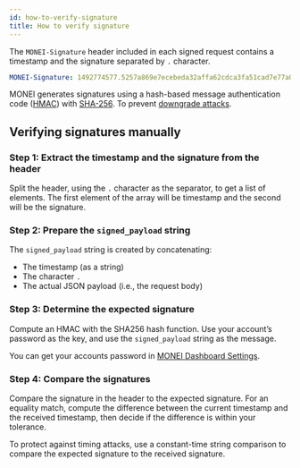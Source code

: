 ```yaml
---
id: how-to-verify-signature
title: How to verify signature
---
```


The `MONEI-Signature` header included in each signed request contains a timestamp and the signature separated by `.` character.

```yml
MONEI-Signature: 1492774577.5257a869e7ecebeda32affa62cdca3fa51cad7e77a0e56ff536d0ce8e108d8bd
```

MONEI generates signatures using a hash-based message authentication code ([HMAC](https://en.wikipedia.org/wiki/HMAC)) with [SHA-256](https://en.wikipedia.org/wiki/SHA-2). To prevent [downgrade attacks](https://en.wikipedia.org/wiki/Downgrade_attack).

## Verifying signatures manually

### Step 1: Extract the timestamp and the signature from the header

Split the header, using the `.` character as the separator, to get a list of elements. The first element of the array will be timestamp and the second will be the signature.

### Step 2: Prepare the `signed_payload` string

The `signed_payload` string is created by concatenating:

- The timestamp (as a string)
- The character `.`
- The actual JSON payload (i.e., the request body)

### Step 3: Determine the expected signature

Compute an HMAC with the SHA256 hash function. Use your account’s password as the key, and use the `signed_payload` string as the message.

You can get your accounts password in [MONEI Dashboard Settings](https://dashboard.monei.net/settings).

### Step 4: Compare the signatures

Compare the signature in the header to the expected signature. For an equality match, compute the difference between the current timestamp and the received timestamp, then decide if the difference is within your tolerance.

To protect against timing attacks, use a constant-time string comparison to compare the expected signature to the received signature.
